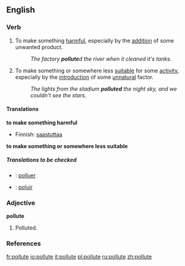 ==English==

===Verb===
{{en-infl-reg-other-e|pollut|e|}}

# {{transitive}} To make something [[harmful]], especially by the [[addition]] of some unwanted product.
#: ''The factory '''pollute'''d the river when it cleaned it's tanks.''
# {{transitive}} To make something or somewhere less [[suitable]] for some [[activity]], especially by the [[introduction]] of some [[unnatural]] factor.
#: ''The lights from the stadium '''polluted''' the night sky, and we couldn't see the stars.''

====Translations====
'''to make something harmful'''
{{top}}
*Finnish: [[saastuttaa]]
{{mid}}
{{bottom}}

'''to make something or somewhere less suitable'''
{{top}}
{{mid}}
{{bottom}}

=====Translations to be checked=====
{{checktrans}}
*{{ttbc|Interlingua}}: [[polluer]]
*{{ttbc|Portuguese}}: [[poluir]]

===Adjective===
'''pollute'''
# {{rare}} Polluted.

===References===
{{R:Webster 1913}}

[[fr:pollute]]
[[io:pollute]]
[[it:pollute]]
[[pl:pollute]]
[[ru:pollute]]
[[zh:pollute]]